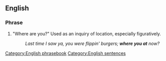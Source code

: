 ==English==

===Phrase===
{{head|en|phrase|head=[[where]] [[you]] [[at]]}}

# {{lb|en|proscribed|nonstandard|slang|set phrase}} "Where are you?" Used as an inquiry of location, especially figuratively.
#: ''Last time I saw ya, you were flippin' burgers; '''where you at''' now?''

[[Category:English phrasebook]]
[[Category:English sentences]]